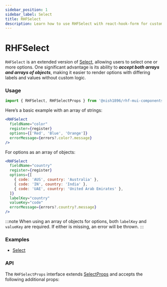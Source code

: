```yaml
---
sidebar_position: 1
sidebar_label: Select
title: RHFSelect
description: Learn how to use RHFSelect with react-hook-form for customizable dropdowns that handle both arrays and object arrays. Explore examples and API details to enhance your React forms.
---
```



# RHFSelect

`RHFSelect` is an extended version of [Select](https://mui.com/material-ui/react-select/),
allowing users to select one or more options. One significant advantage is its 
ability to _**accept both arrays and arrays of objects**_, making it easier to 
render options with differing labels and values without custom logic.

### Usage

```js
import { RHFSelect, RHFSelectProps } from '@nish1896/rhf-mui-components';
```

Here’s a basic example with an array of strings:

```jsx
<RHFSelect
  fieldName="color"
  register={register}
  options={['Red', 'Blue', 'Orange']}
  errorMessage={errors?.color?.message}
/>
```

For options as an array of objects:

```jsx
<RHFSelect
  fieldName="country"
  register={register}
  options={[
    { code: 'AUS', country: 'Australia' },
    { code: 'IN', country: 'India' },
    { code: 'UAE', country: 'United Arab Emirates' },
  ]}
  labelKey="country"
  valueKey="code"
  errorMessage={errors?.country?.message}
/>
```

:::note
When using an array of objects for options, both `labelKey` and `valueKey` 
are required. If either is missing, an error will be thrown.
:::

### Examples
<!-- - [RHFSelect](../../examples/select)  -->
- [Select](https://mui.com/material-ui/react-select/)
<!-- - [Complete Form](../../examples/complete-form) -->

### API

The `RHFSelectProps` interface extends [SelectProps](https://mui.com/material-ui/api/select/) 
and accepts the following additional props:

<RHFSelectPropsTable />
